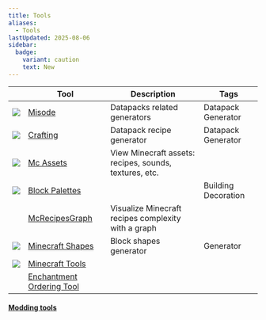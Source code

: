 ```yaml
---
title: Tools
aliases:
  - Tools
lastUpdated: 2025-08-06
sidebar:
  badge:
    variant: caution
    text: New
---
```



|                                                                                                         | Tool                                                                | Description                                            | Tags                                                                                             |
| ------------------------------------------------------------------------------------------------------- | ------------------------------------------------------------------- | ------------------------------------------------------ | ------------------------------------------------------------------------------------------------ |
| <div class="*:!rounded-none *:!size-7">![](~/assets/misode.svg)</div>                                   | [Misode](https://misode.github.io)                                  | Datapacks related generators                           | <Label class="bg-yellow-600/75">Datapack</Label> <Label class="bg-blue-600/75">Generator</Label> |
| <img src="https://crafting.thedestruc7i0n.ca/assets/crafting_table.png" class="size-8 rounded-none" />  | [Crafting](https://crafting.thedestruc7i0n.ca)                      | Datapack recipe generator                              | <Label class="bg-yellow-600/75">Datapack</Label> <Label class="bg-blue-600/75">Generator</Label> |
| <img src="https://mcasset.cloud/img/mc-assets-2-64.png" class="size-8 rounded-none" />                  | [Mc Assets](https://mcasset.cloud)                                  | View Minecraft assets: recipes, sounds, textures, etc. |                                                                                                  |
| <img src="https://blockpalettes.com/img/cube%20green.png" class="size-8 rounded-none object-contain" /> | [Block Palettes](https://blockpalettes.com)                         |                                                        | <Label class="bg-green-600/75">Building</Label> <Label class="bg-pink-600/75">Decoration</Label> |
|                                                                                                         | [McRecipesGraph](https://mcrecipesgraph.vercel.app)                 | Visualize Minecraft recipes complexity with a graph    |                                                                                                  |
| <img src="https://minecraftshapes.com/favicon.ico" class="size-8 rounded-none pixelated" />             | [Minecraft Shapes](https://minecraftshapes.com)                     | Block shapes generator                                 | <Label class="bg-blue-600/75">Generator</Label>                                                  |
| <img src="https://minecraft.tools/favicon.ico" class="size-8 rounded-none pixelated" />                 | [Minecraft Tools](https://minecraft.tools)                          |                                                        |                                                                                                  |
|                                                                                                         | [Enchantment Ordering Tool](https://iamcal.github.io/enchant-order) |                                                        |                                                                                                  |

#### [Modding tools](/moddingtools)
